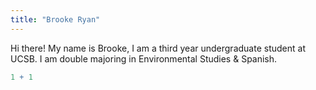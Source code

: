```yaml
---
title: "Brooke Ryan"
---
```


Hi there! My name is Brooke, I am a third year undergraduate student at UCSB. I am double majoring in Environmental Studies & Spanish.

```r
1 + 1 
```
